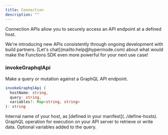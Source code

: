 ```yaml
---
title: Connection
description: ""
---
```


Connection APIs allow you to securely access an API endpoint at a defined host.

<Tip>
  We're introducing new APIs consistently through ongoing development with build
  partners. [Let's chat](mailto:help@hypermode.com) about what would make the
  Functions SDK even more powerful for your next use case!
</Tip>

### invokeGraphqlApi

Make a query or mutation against a GraphQL API endpoint.

```TypeScript
invokeGraphqlApi (
  hostName: string,
  query: string,
  variables?: Map<string, string>
): string
```

<ResponseField name="hostName" type="string" required>
  Internal name of your host, as [defined in your manifest](../define-hosts).
</ResponseField>

<ResponseField name="query" type="string" required>
  GraphQL operation for execution on your API server to retrieve or write data.
</ResponseField>

<ResponseField name="variables" type="string">
  Optional variables added to the query.
</ResponseField>
